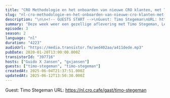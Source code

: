 ```yaml
---
title: "CRO Methodologie en het onboarden van nieuwe CRO klanten, met Timo Stegeman (ClickValue)"
slug: "nl-cro-methodologie-en-het-onboarden-van-nieuwe-cro-klanten-met-timo-stegeman-clickvalue"
description: "\n\n<!-- GUESTS START -->\nGuest: Timo Stegeman\nURL: https://nl.cro.cafe/gast/timo-stegeman\n<!-- GUESTS END -->"
summary: "Deze week weer een gezellige aflevering met Timo Stegeman, Lead CRO consultant bij Clickvalue. We hebben het over de methodologie achter een CRO programma, het onboarding van nieuwe CRO klanten en het trainen van CRO consultants."
episode: 3
season: 2
language: "nl"
duration: "4223"
audioUrl: "https://media.transistor.fm/aed402aa/a411dede.mp3"
pubDate: 2020-01-20T13:00:00.000Z
transistorId: "397716"
hosts: ["Guido X Jansen", "gxjansen"]
guests: ["timo-stegeman", "timo-stegeman"]
createdAt: 2025-06-04T21:37:51.000Z
updatedAt: 2025-06-12T13:50:30.000Z
---
```


<!-- GUESTS START -->
Guest: Timo Stegeman
URL: https://nl.cro.cafe/gast/timo-stegeman
<!-- GUESTS END -->
